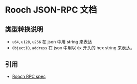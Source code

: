 # Rooch JSON-RPC 文档

## 类型转换说明

- `u64`, `u128`, `u256` 在 json 中用 string 来表达
- `ObjectID`, `address` 在 json 中用以 `0x` 开头的 hex string 来表达。

## 引用

- [Rooch RPC spec](https://playground.open-rpc.org/?schemaUrl=https://raw.githubusercontent.com/rooch-network/rooch/main/crates/rooch-open-rpc/spec/openrpc.json)
